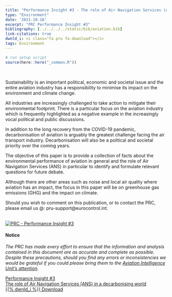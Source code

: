 ```yaml
---
title: "Performance Insight #3 - The role of Air Navigation Services (ANS) in a decarbonising world"
type: "Environment"
date: '2021-10-18'
excerpt: "PRC Performance Insight #3"
bibliography: [../../../../static/bib/aviation.bib]
link-citations: true
dwnld_i: <i class="fa pru fa-download"></i>
tags: Environment
---
```

```r
# run setup script
source(here::here("_common.R"))
```

<br>
<div class="container">
<div class="row align-items-start">
<div class="col-sm-9">
Sustainability is an important political, economic and societal issue and the entire aviation industry has a responsibility to minimise its impact on the environment and climate change.

All industries are increasingly challenged to take action to mitigate their environmental footprint. There is a particular focus on the aviation industry which is frequently highlighted as a negative example in the increasingly vocal political and public discussions.  

In addition to the long recovery from the COVID-19 pandemic, decarbonisation of aviation is arguably the greatest challenge facing the air transport industry. Decarbonisation will also be a political and societal priority over the coming years.

The objective of this paper is to provide a collection of facts about the environmental performance of aviation in general and the role of Air Navigation Services (ANS) in particular to identify and formulate relevant questions for future debate.

Although there are other areas such as noise and local air quality where aviation has an impact, the focus in this paper will be on greenhouse gas emissions (GHG) and the impact on climate.

Should you wish to comment on this publication, or to contact the PRC, please email us @: pru-support@eurocontrol.int.
</div>
<div class="col-sm-3">
<div class="card border-0"><a href="/library/pi_prc_2021_10_The role of ANS in a decarbonising world.pdf"><br>
  <img class="card-img-top" src="/images/prc/prc_pi3.png" alt="PRC - Performance Insight #3"></a>
</div>
</div>
</div></div>

<div class="container">
<div class="row align-items-start">
<div class="col-sm-9">
#### Notice
*The PRC has made every effort to ensure that the information and analysis contained in this document are as accurate and 
complete as possible. Despite these precautions, should you find any errors or inconsistencies we would be grateful if you 
could please bring them to the [Aviation Intelligence Unit's attention](mailto:PRU-Support@eurocontrol.int).*
</div>

<div class="col-sm-3">
<div class="row justify-content-center">
<div class="card border-0">
<a href="/library/pi_prc_2021_10_The role of ANS in a decarbonising world.pdf" class="btn btn-info" role="button"> Performance Insight #3 <br> The role of Air Navigation Services (ANS) in a decarbonising world <br> {{% dwnld_i %}} Download </a>
</div></div></div>
</div></div>